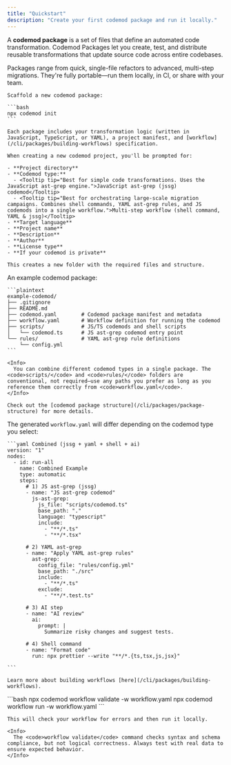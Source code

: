 ```yaml
---
title: "Quickstart"
description: "Create your first codemod package and run it locally."
---
```


A **codemod package** is a set of files that define an automated code transformation. Codemod Packages let you create, test, and distribute reusable transformations that update source code across entire codebases.

Packages range from quick, single-file refactors to advanced, multi-step migrations. They're fully portable—run them locally, in CI, or share with your team.


<Frame>
    <CLIDemo />
</Frame>

<Steps>
  <Step title="Create a new codemod package">

    Scaffold a new codemod package:

    ```bash
    npx codemod init
    ```

    Each package includes your transformation logic (written in JavaScript, TypeScript, or YAML), a project manifest, and [workflow](/cli/packages/building-workflows) specification.

    When creating a new codemod project, you'll be prompted for:

    - **Project directory**
    - **Codemod type:**
      - <Tooltip tip="Best for simple code transformations. Uses the JavaScript ast-grep engine.">JavaScript ast-grep (jssg) codemod</Tooltip>
      - <Tooltip tip="Best for orchestrating large-scale migration campaigns. Combines shell commands, YAML ast-grep rules, and JS codemods into a single workflow.">Multi-step workflow (shell command, YAML & jssg)</Tooltip>
    - **Target language**
    - **Project name**
    - **Description**
    - **Author**
    - **License type**
    - **If your codemod is private**

    This creates a new folder with the required files and structure.
  </Step>

  <Step title="Explore the generated project">
    An example codemod package:

    ```plaintext
    example-codemod/
    ├── .gitignore
    ├── README.md
    ├── codemod.yaml        # Codemod package manifest and metadata
    ├── workflow.yaml       # Workflow definition for running the codemod
    ├── scripts/            # JS/TS codemods and shell scripts
    │   └── codemod.ts      # JS ast-grep codemod entry point
    └── rules/              # YAML ast-grep rule definitions
        └── config.yml
    ```

    <Info>
      You can combine different codemod types in a single package. The <code>scripts/</code> and <code>rules/</code> folders are conventional, not required—use any paths you prefer as long as you reference them correctly from <code>workflow.yaml</code>.
    </Info>

    Check out the [codemod package structure](/cli/packages/package-structure) for more details.
  </Step>

  <Step title="Understand an example workflow">
    The generated <code>workflow.yaml</code> will differ depending on the codemod type you select:

    ```yaml Combined (jssg + yaml + shell + ai)
    version: "1"
    nodes:
      - id: run-all
        name: Combined Example
        type: automatic
        steps:
          # 1) JS ast-grep (jssg)
          - name: "JS ast-grep codemod"
            js-ast-grep:
              js_file: "scripts/codemod.ts"
              base_path: "."
              language: "typescript"
              include:
                - "**/*.ts"
                - "**/*.tsx"

          # 2) YAML ast-grep
          - name: "Apply YAML ast-grep rules"
            ast-grep:
              config_file: "rules/config.yml"
              base_path: "./src"
              include:
                - "**/*.ts"
              exclude:
                - "**/*.test.ts"

          # 3) AI step
          - name: "AI review"
            ai:
              prompt: |
                Summarize risky changes and suggest tests.
          
          # 4) Shell command
          - name: "Format code"
            run: npx prettier --write "**/*.{ts,tsx,js,jsx}"

    ```

    Learn more about building workflows [here](/cli/packages/building-workflows).
  </Step>

  <Step title="Validate & run your codemod package">
    ```bash
    npx codemod workflow validate -w workflow.yaml
    npx codemod workflow run -w workflow.yaml
    ```

    This will check your workflow for errors and then run it locally.

    <Info>
      The <code>workflow validate</code> command checks syntax and schema compliance, but not logical correctness. Always test with real data to ensure expected behavior.
    </Info>
  </Step>
</Steps>
